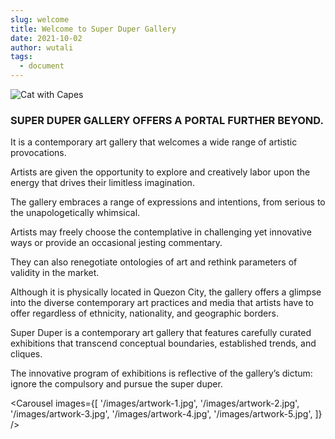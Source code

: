 ```yaml
---
slug: welcome
title: Welcome to Super Duper Gallery
date: 2021-10-02
author: wutali
tags:
  - document
---
```

![Cat with Capes](/images/cat-with-capes.png)

### SUPER DUPER GALLERY OFFERS A PORTAL FURTHER BEYOND.

It is a contemporary art gallery that welcomes a wide range of artistic provocations.

Artists are given the opportunity to explore and creatively labor upon the energy that drives their limitless imagination.

The gallery embraces a range of expressions and intentions, from serious to the unapologetically whimsical.

Artists may freely choose the contemplative in challenging yet innovative ways or provide an occasional jesting commentary.

They can also renegotiate ontologies of art and rethink parameters of validity in the market.

Although it is physically located in Quezon City, the gallery offers a glimpse into the diverse contemporary art practices and media that artists have to offer regardless of ethnicity, nationality, and geographic borders.

Super Duper is a contemporary art gallery that features carefully curated exhibitions that transcend conceptual boundaries, established trends, and cliques.

The innovative program of exhibitions is reflective of the gallery’s dictum: ignore the compulsory and pursue the super duper.

<Carousel
  images={\[
    '/images/artwork-1.jpg',
    '/images/artwork-2.jpg',
    '/images/artwork-3.jpg',
    '/images/artwork-4.jpg',
    '/images/artwork-5.jpg',
  ]}
/>